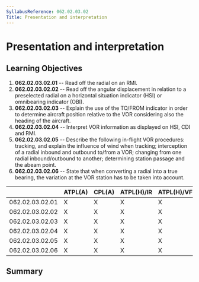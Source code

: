 ```yaml
---
SyllabusReference: 062.02.03.02
Title: Presentation and interpretation
---
```


# Presentation and interpretation

## Learning Objectives

1.  **062.02.03.02.01** -- Read off the radial on an RMI.
2.  **062.02.03.02.02** -- Read off the angular displacement in relation to a
    preselected radial on a horizontal situation indicator (HSI) or omnibearing
    indicator (OBI).
3.  **062.02.03.02.03** -- Explain the use of the TO/FROM indicator in order to
    determine aircraft position relative to the VOR considering also the heading
    of the aircraft.
4.  **062.02.03.02.04** -- Interpret VOR information as displayed on HSI, CDI and
    RMI.
5.  **062.02.03.02.05** -- Describe the following in-flight VOR procedures:
    tracking, and explain the influence of wind when tracking; interception of a
    radial inbound and outbound to/from a VOR; changing from one radial
    inbound/outbound to another; determining station passage and the abeam point.
6.  **062.02.03.02.06** -- State that when converting a radial into a true
    bearing, the variation at the VOR station has to be taken into account.

|                 | ATPL(A) | CPL(A) | ATPL(H)/IR | ATPL(H)/VFR | CPL(H) | IR  | CBIR(A) |
| --------------- | ------- | ------ | ---------- | ----------- | ------ | --- | ------- |
| 062.02.03.02.01 | X       | X      | X          | X           | X      | X   |         |
| 062.02.03.02.02 | X       | X      | X          | X           | X      | X   |         |
| 062.02.03.02.03 | X       | X      | X          | X           | X      | X   |         |
| 062.02.03.02.04 | X       | X      | X          | X           | X      | X   |         |
| 062.02.03.02.05 | X       | X      | X          | X           | X      | X   |         |
| 062.02.03.02.06 | X       | X      | X          | X           | X      | X   |         |

## Summary
